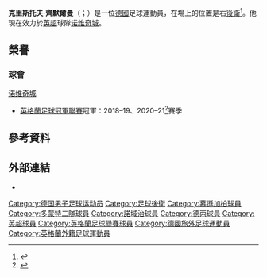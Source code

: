 {{noteTA
|G1=Football
|G2=uefa
|G3=EPL
|1=zh-hans:齐默尔曼;zh-hk:森馬文;zh-tw:齊默爾曼;
}}
{{Infobox football biography
| name = 克里斯托夫·森馬文
| image = Zimmermann.jpg
| caption = 
| fullname = Christoph Zimmermann
| birth_date = {{birth date and age|1993|1|12|df=y}}
| birth_place = {{flagicon|GER}} [[德國|德國]][[杜塞道夫|杜塞道夫]]
| height = {{convert|1.94|m|abbr=on}}
| position = [[後衛|後衛]]
| currentclub = [[诺维奇城足球俱乐部|诺维奇城]]
| clubnumber = 6
| youthyears1 = {{0|0000}}–2006
| youthclubs1 = SC Düsseldorf-West
| youthyears2 = 2006–2012
| youthclubs2 = [[门兴格拉德巴赫足球俱乐部|慕遜加柏]]
| years1 = 2012–2014
| clubs1 = Borussia Mönchengladbach II
| caps1 = 52
| goals1 = 3
| years2 = 2014–2017
| clubs2 = [[普魯士多特蒙德二隊|普魯士多特蒙德二隊]]
| caps2 = 85
| goals2 = 2
| years3 = 2017–
| clubs3 = [[诺维奇城足球俱乐部|诺维奇城]]
| caps3 = 118
| goals3 = 3
| club-update = 2021年3月20日
}}

'''克里斯托夫·齊默爾曼'''（{{lang-de|Christoph Zimmermann}}；{{bd|1993年|1月12日}}）是一位[[德國|德國]]足球運動員，在場上的位置是右[[後衛|後衛]]<ref name="soccerway">{{cite web|url=http://int.soccerway.com/players/christoph-zimmermann/233145/|title=Germany - C. Zimmermann - Profile with news, career statistics and history - Soccerway|publisher=soccerway.com|accessdate=2014-08-14|archive-date=2019-10-28|archive-url=https://web.archive.org/web/20191028133718/https://int.soccerway.com/players/christoph-zimmermann/233145/|dead-url=no}}</ref>。他現在效力於[[英超|英超]]球隊[[诺维奇城足球俱乐部|诺维奇城]]。


== 榮譽 ==
=== 球會 ===
;{{flagicon|ENG}} [[诺维奇城足球俱乐部|诺维奇城]]
* [[英格蘭足球冠軍聯賽|英格蘭足球冠軍聯賽]]冠軍：2018–19、2020–21<ref>{{cite web|url=https://theathletic.com/news/norwich-championship-premier-league-promotion/SX8hzKBbud4O|title=Norwich win Championship title after securing Premier League promotion|website=The Athletic|date=2021-05-01|accessdate=2021-05-02|archive-date=2021-05-01|archive-url=https://web.archive.org/web/20210501170240/https://theathletic.com/news/norwich-championship-premier-league-promotion/SX8hzKBbud4O}}</ref>賽季

==參考資料==
{{Reflist}}

==外部連結==
*{{Soccerway}}

{{諾域治球員名單}}

{{DEFAULTSORT:Zimmermann, Christoph}}
[[Category:德国男子足球运动员|Category:德国男子足球运动员]]
[[Category:足球後衛|Category:足球後衛]]
[[Category:慕遜加柏球員|Category:慕遜加柏球員]]
[[Category:多蒙特二隊球員|Category:多蒙特二隊球員]]
[[Category:諾域治球員|Category:諾域治球員]]
[[Category:德丙球員|Category:德丙球員]]
[[Category:英超球員|Category:英超球員]]
[[Category:英格蘭足球聯賽球員|Category:英格蘭足球聯賽球員]]
[[Category:德國旅外足球運動員|Category:德國旅外足球運動員]]
[[Category:英格蘭外籍足球運動員|Category:英格蘭外籍足球運動員]]

{{Sport-bio-stub}}